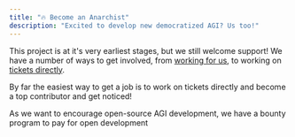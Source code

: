 ```yaml
---
title: "🔥 Become an Anarchist"
description: "Excited to develop new democratized AGI? Us too!"
---
```


This project is at it's very earliest stages, but we still welcome support!
We have a number of ways to get involved, from [working for us](jobs), to working on [tickets directly](community_development).

By far the easiest way to get a job is to work on tickets directly and become a top contributor and get noticed!

As we want to encourage open-source AGI development, we have a bounty program to pay for open development